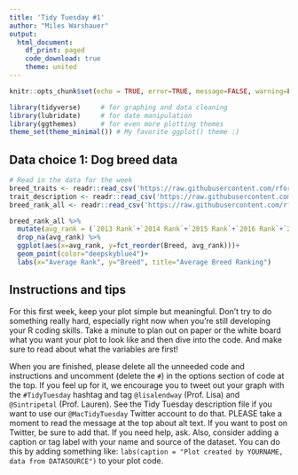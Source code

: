 ```yaml
---
title: 'Tidy Tuesday #1'
author: "Miles Warshauer"
output: 
  html_document:
    df_print: paged
    code_download: true
    theme: united
---
```


```r
knitr::opts_chunk$set(echo = TRUE, error=TRUE, message=FALSE, warning=FALSE)
```

```r
library(tidyverse)     # for graphing and data cleaning
library(lubridate)     # for date manipulation
library(ggthemes)      # for even more plotting themes
theme_set(theme_minimal()) # My favorite ggplot() theme :)
```

## Data choice 1: Dog breed data

```r
# Read in the data for the week
breed_traits <- readr::read_csv('https://raw.githubusercontent.com/rfordatascience/tidytuesday/master/data/2022/2022-02-01/breed_traits.csv')
trait_description <- readr::read_csv('https://raw.githubusercontent.com/rfordatascience/tidytuesday/master/data/2022/2022-02-01/trait_description.csv')
breed_rank_all <- readr::read_csv('https://raw.githubusercontent.com/rfordatascience/tidytuesday/master/data/2022/2022-02-01/breed_rank.csv')
```



```r
breed_rank_all %>% 
  mutate(avg_rank = (`2013 Rank`+`2014 Rank`+`2015 Rank`+`2016 Rank`+`2017 Rank`+`2018 Rank`+`2019 Rank`+`2020 Rank`)/8) %>% 
  drop_na(avg_rank) %>% 
  ggplot(aes(x=avg_rank, y=fct_reorder(Breed, avg_rank)))+
  geom_point(color="deepskyblue4")+
  labs(x="Average Rank", y="Breed", title="Average Breed Ranking")
```


## Instructions and tips

For this first week, keep your plot simple but meaningful. Don't try to do something really hard, especially right now when you're still developing your R coding skills. Take a minute to plan out on paper or the white board what you want your plot to look like and then dive into the code. And make sure to read about what the variables are first! 

When you are finished, please delete all the unneeded code and instructions and uncomment (delete the `#`) in the options section of code at the top. If you feel up for it, we encourage you to tweet out your graph with the `#TidyTuesday` hashtag and tag `@lisalendway` (Prof. Lisa) and `@Sintripetal` (Prof. Lauren). See the Tidy Tuesday description file if you want to use our `@MacTidyTuesday` Twitter account to do that. PLEASE take a moment to read the message at the top about alt text. If you want to post on Twitter, be sure to add that. If you need help, ask. Also, consider adding a caption or tag label with your name and source of the dataset. You can do this by adding something like: `labs(caption = "Plot created by YOURNAME, data from DATASOURCE")` to your plot code.

